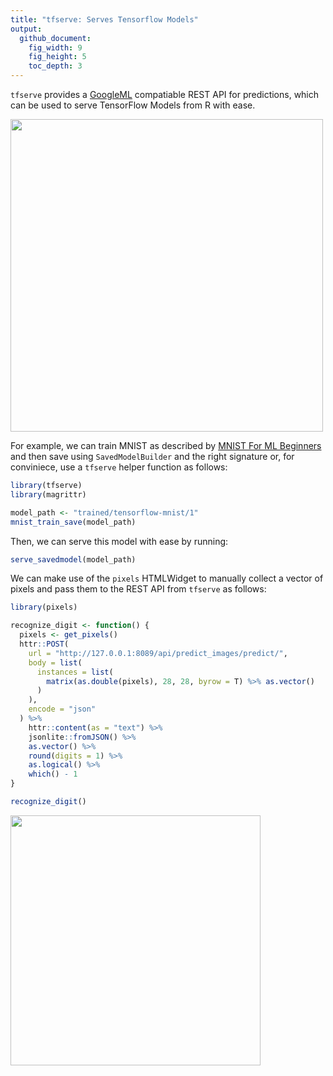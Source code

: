 ```yaml
---
title: "tfserve: Serves Tensorflow Models"
output:
  github_document:
    fig_width: 9
    fig_height: 5
    toc_depth: 3
---
```


`tfserve` provides a [GoogleML](https://cloud.google.com/ml-engine/docs/prediction-overview)
compatiable REST API for predictions, which can be used to serve TensorFlow Models
from R with ease.

<img src="tools/readme/swagger.png" width=500 />

For example, we can train MNIST as described by [MNIST For ML Beginners](https://tensorflow.rstudio.com/tensorflow/articles/tutorial_mnist_beginners.html)
and then save using `SavedModelBuilder` and the right signature or, for conviniece, 
use a `tfserve` helper function as follows:

```r
library(tfserve)
library(magrittr)

model_path <- "trained/tensorflow-mnist/1"
mnist_train_save(model_path)
```

Then, we can serve this model with ease by running:

```r
serve_savedmodel(model_path)
```

We can make use of the `pixels` HTMLWidget to manually collect a vector of
pixels and pass them to the REST API from `tfserve` as follows:

```r
library(pixels)

recognize_digit <- function() {
  pixels <- get_pixels()
  httr::POST(
    url = "http://127.0.0.1:8089/api/predict_images/predict/",
    body = list(
      instances = list(
        matrix(as.double(pixels), 28, 28, byrow = T) %>% as.vector()
      )
    ),
    encode = "json"
  ) %>%
    httr::content(as = "text") %>%
    jsonlite::fromJSON() %>%
    as.vector() %>%
    round(digits = 1) %>%
    as.logical() %>%
    which() - 1
}

recognize_digit()
```

<img src="tools/readme/mnist-digits.gif" width=400 />
